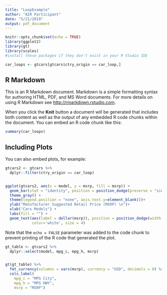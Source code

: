 ---
title: "LoopExample"
author: "AIR Participant"
date: "5/21/2019"
output: pdf_document
---

```{r setup, include=FALSE}
knitr::opts_chunk$set(echo = TRUE)
library(ggplot2)
library(gt)
library(scales)
#install these packages if they don't exist in your R Studio IDE

car_loops <- gtcars[gtcars$ctry_origin == car_loop,]
```

## R Markdown

This is an R Markdown document. Markdown is a simple formatting syntax for authoring HTML, PDF, and MS Word documents. For more details on using R Markdown see <http://rmarkdown.rstudio.com>.

When you click the **Knit** button a document will be generated that includes both content as well as the output of any embedded R code chunks within the document. You can embed an R code chunk like this:

```{r cars}
summary(car_loops)
```

## Including Plots

You can also embed plots, for example:

```{r pressure, echo=FALSE}

gtcars2 <- gtcars %>%
  dplyr::filter(ctry_origin == car_loop)


ggplot(gtcars2, aes(x = model, y = msrp, fill = msrp)) + 
  geom_bar(stat = "identity", position = position_dodge(preserve = "single")) +
  theme_gray() +
  theme(legend.position = "none", axis.text.y=element_blank())+
  ylab("Manufacturer Suggested Retail Price (MSRP) \n")+
  xlab("Cars Models") +
  labs(fill = "") +
  geom_text(aes(label = dollar(msrp)), position = position_dodge(width = 0.9), hjust = 1.1, angle = 90,
            color='white', size = 4) 
```

Note that the `echo = FALSE` parameter was added to the code chunk to prevent printing of the R code that generated the plot.

```{r}
gt_table <- gtcars2 %>%
  dplyr::select(model, mpg_c, mpg_h, msrp) 


gt(gt_table) %>%
  fmt_currency(columns = vars(msrp), currency = "USD", decimals = 0) %>%
  cols_label(
    mpg_c = "MPG City",
    mpg_h = "MPG HWY",
    msrp = "MSRP")

```